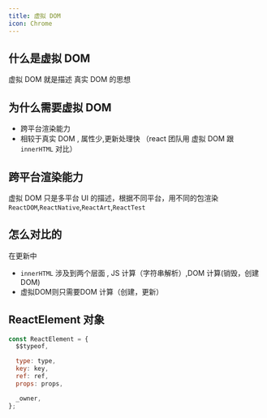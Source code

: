 ```yaml
---
title: 虚拟 DOM
icon: Chrome
---
```


## 什么是虚拟 DOM

虚拟 DOM 就是描述 真实 DOM 的思想

## 为什么需要虚拟 DOM

- 跨平台渲染能力
- 相较于真实 DOM , 属性少,更新处理快 （react 团队用 虚拟 DOM 跟 `innerHTML` 对比）

## 跨平台渲染能力

虚拟 DOM 只是多平台 UI 的描述，根据不同平台，用不同的包渲染 `ReactDOM`,`ReactNative`,`ReactArt`,`ReactTest`

## 怎么对比的

在更新中

- `innerHTML` 涉及到两个层面 , JS 计算（字符串解析）,DOM 计算(销毁，创建 DOM)
- 虚拟DOM则只需要DOM 计算（创建，更新）

## ReactElement 对象

```javascript
const ReactElement = {
  $$typeof,

  type: type,
  key: key,
  ref: ref,
  props: props,

  _owner,
};
```
